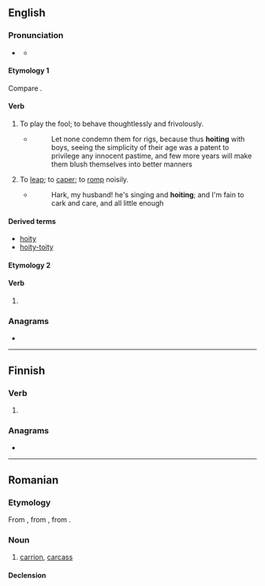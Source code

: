 ==English==

===Pronunciation===
* {{a|UK}} {{IPA|en|/ˈhɔɪt/}}
** {{audio|en|LL-Q1860 (eng)-Vealhurl-hoit.wav|Audio (UK)}}

====Etymology 1====
Compare {{cog|cy|hoetian||to dally, dandle}}.

====Verb====
{{head|en|verb}}

# {{lb|en|archaic}} To play the fool; to behave thoughtlessly and frivolously.
#* {{RQ:Fuller Pisgah}}
#*:Let none condemn them for rigs, because thus '''hoiting''' with boys, seeing the simplicity of their age was a patent to privilege any innocent pastime, and few more years will make them blush themselves into better manners
# {{lb|en|obsolete}} To [[leap]]; to [[caper]]; to [[romp]] noisily.
#* {{RQ:BFCT|The Knight of the Burning Pestle}}
#*:Hark, my husband! he's singing and '''hoiting'''; and I'm fain to cark and care, and all little enough

====Derived terms====
* [[hoity]] <!--I presume-->
* [[hoity-toity]]

====Etymology 2====

====Verb====
{{en-verb|hoits|hoiting|hoit}}

# {{pronunciation spelling of|en|hurt}}

===Anagrams===
* {{anagrams|en|a=hiot|thio-}}

----

==Finnish==

===Verb===
{{head|fi|verb form}}

# {{fi-form of|pr=second-person|pl=singular|mood=indicative|tense=past|hokea}}

===Anagrams===
* {{anagrams|fi|a=hiot|hiot|ihot}}

----

==Romanian==

===Etymology===
From {{bor|ro|hu|holt}}, from {{m|hu|hal}}, from {{der|ro|urj-pro|*kale-|t=to die}}.

===Noun===
{{ro-noun|n|hoituri}}

# [[carrion]], [[carcass]]

====Declension====
{{ro-noun-n-uri}}